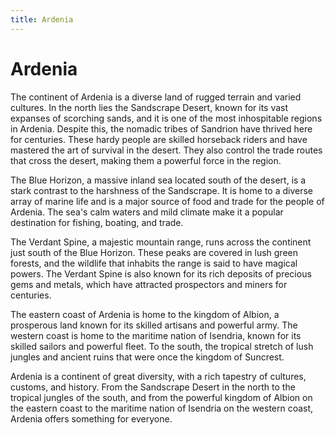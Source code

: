 ```yaml
---
title: Ardenia
---
```

# Ardenia

The continent of Ardenia is a diverse land of rugged terrain and varied cultures. In the north lies the Sandscrape Desert, known for its vast expanses of scorching sands, and it is one of the most inhospitable regions in Ardenia. Despite this, the nomadic tribes of Sandrion have thrived here for centuries. These hardy people are skilled horseback riders and have mastered the art of survival in the desert. They also control the trade routes that cross the desert, making them a powerful force in the region.

The Blue Horizon, a massive inland sea located south of the desert, is a stark contrast to the harshness of the Sandscrape. It is home to a diverse array of marine life and is a major source of food and trade for the people of Ardenia. The sea's calm waters and mild climate make it a popular destination for fishing, boating, and trade.

The Verdant Spine, a majestic mountain range, runs across the continent just south of the Blue Horizon. These peaks are covered in lush green forests, and the wildlife that inhabits the range is said to have magical powers. The Verdant Spine is also known for its rich deposits of precious gems and metals, which have attracted prospectors and miners for centuries.

The eastern coast of Ardenia is home to the kingdom of Albion, a prosperous land known for its skilled artisans and powerful army. The western coast is home to the maritime nation of Isendria, known for its skilled sailors and powerful fleet. To the south, the tropical stretch of lush jungles and ancient ruins that were once the kingdom of Suncrest.

Ardenia is a continent of great diversity, with a rich tapestry of cultures, customs, and history. From the Sandscrape Desert in the north to the tropical jungles of the south, and from the powerful kingdom of Albion on the eastern coast to the maritime nation of Isendria on the western coast, Ardenia offers something for everyone.

